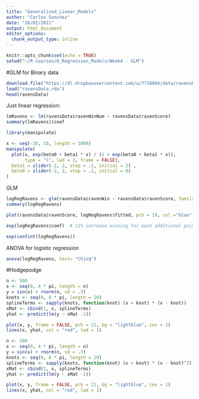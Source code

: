 ```yaml
---
title: "Generalized_Linear_Models"
author: "Carlos Sanchez"
date: "26/02/2021"
output: html_document
editor_options: 
  chunk_output_type: inline
---
```


```r
knitr::opts_chunk$set(echo = TRUE)
setwd("~/R courses/6_Regression_Models/Week4 - GLM")
```


#GLM for Binary data

```r
download.file("https://dl.dropboxusercontent.com/u/7710864/data/ravensData.rda", destfile = "ravensData.rda", method = "curl")
load("ravensData.rda")
head(ravensData)
```


Just linear regression:


```r
lmRavens <- lm(ravensData$ravenWinNum ~ ravensData$ravenScore)
summary(lmRavens)$coef
```


```r
library(manipulate)

x <- seq(-10, 10, length = 1000)
manipulate(
  plot(x, exp(beta0 + beta1 * x) / (1 + exp(beta0 + beta1 * x)),
       type = "l", lwd = 3, frame = FALSE),
  beta1 = slider(-2, 2, step = .1, initial = 2) ,
  beta0 = slider(-2, 2, step = .1, initial = 0) 
)

```

GLM

```r
logRegRavens <- glm(ravensData$ravenWin ~ ravensData$ravenScore, family = "binomial")
summary(logRegRavens)
```


```r
plot(ravensData$ravenScore, logRegRavens$fitted, pch = 19, col ="blue", xlab="Score", ylab = "Prob Ravens Win")

```


```r
exp(logRegRavens$coef)  # 11% increase winning for each additional point

```


```r
exp(confint(logRegRavens))

```


ANOVA for logistic regression

```r
anova(logRegRavens, test= "Chisq")

```


#Hodgepodge

```r
n <- 500
x <- seq(0, 4 * pi, length = n)
y = sin(x) + rnorm(n, sd = .3)
knots <- seq(0, 8 * pi, length = 20)
splineTerms <- sapply(knots, function(knot) (x > knot) * (x - knot))
xMat <- cbind(1, x, splineTerms)
yhat <- predict(lm(y ~ xMat -1))

plot(x, y, frame = FALSE, pch = 21, bg = "lightblue", cex = 1)
lines(x, yhat, col = "red", lwd = 1)
```


```r
n <- 500
x <- seq(0, 4 * pi, length = n)
y = sin(x) + rnorm(n, sd = .3)
knots <- seq(0, 8 * pi, length = 20)
splineTerms <- sapply(knots, function(knot) (x > knot) * (x - knot)^2)
xMat <- cbind(1, x, splineTerms)
yhat <- predict(lm(y ~ xMat -1))

plot(x, y, frame = FALSE, pch = 21, bg = "lightblue", cex = 1)
lines(x, yhat, col = "red", lwd = 1)

```

